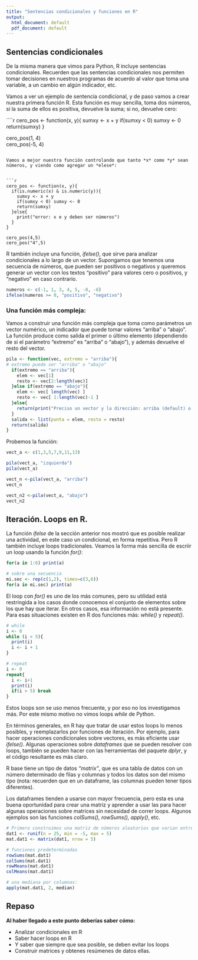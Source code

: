 ```yaml
---
title: "Sentencias condicionales y funciones en R"
output:
  html_document: default
  pdf_document: default
---
```


## Sentencias condicionales

De la misma manera que vimos para Python, R incluye sentencias condicionales. Recuerden que las sentencias condicionales nos permiten tomar decisiones en nuestros programas de acuerdo al valor que toma una variable, a un cambio en algún indicador, etc. 

Vamos a ver un ejemplo de sentencia condicional, y de paso vamos a crear nuestra primera función R. Esta función es muy sencilla, toma dos números, si la suma de ellos es positiva, devuelve la suma; si no, devuelve cero:


````r
cero_pos <- function(x, y){
    sumxy <- x + y
    if(sumxy < 0) sumxy <- 0
    return(sumxy)
}
 
cero_pos(1, 4)   
cero_pos(-5, 4)   
```

Vamos a mejor nuestra función controlando que tanto *x* como *y* sean números, y viendo como agregar un *elese*:


```r
cero_pos <- function(x, y){
  if(is.numeric(x) & is.numeric(y)){
    sumxy <- x + y
    if(sumxy < 0) sumxy <- 0
    return(sumxy)
  }else{
    print("error: x e y deben ser números")
  }
}
  
cero_pos(4,5)
cero_pos("4",5)

```

R también incluye una función, *ifelse()*, que sirve para analizar  condicionales a lo largo de un vector. Supongamos que tenemos una secuencia de números, que pueden ser positivos o negativos y queremos generar un vector con los textos "positivo" para valores cero o positivos, y "negativo" en caso contrario.

```r
numeros <- c(-1, 1, 3, 4, 5, -8, -6)
ifelse(numeros >= 0, "positivo", "negativo")
```

### Una función más compleja:

Vamos a construir una función más compleja que toma como parámetros un vector numérico, un indicador que puede tomar valores "arriba" o "abajo". La función produce como salida el primer o último elemento (dependiendo de si el parámetro "extremo" es  "arriba" o "abajo"), y además devuelve el resto del vector.

```r
pila <- function(vec, extremo = "arriba"){
# extremo puede ser "arriba" o "abajo"  
  if(extremo == "arriba"){
    elem <- vec[1]
    resto <- vec[2:length(vec)]
  }else if(extremo == "abajo"){
    elem <- vec[ length(vec) ]
    resto <- vec[ 1:length(vec)-1 ]
  }else{
    return(print("Preciso un vector y la dirección: arriba (default) o abajo"))
  }
  salida <- list(punta = elem, resto = resto)
  return(salida)
}

```

Probemos la función:

```r
vect_a <- c(1,3,5,7,9,11,13)

pila(vect_a, "izquierda")
pila(vect_a)

vect_n <-pila(vect_a, "arriba")
vect_n

vect_n2 <-pila(vect_a, "abajo")
vect_n2

```


## Iteración. Loops en R.

La función *ifelse* de la sección anterior nos mostró que es posible realizar una actividad, en este caso un condicional, en forma repetitiva. Pero R también incluye loops tradicionales. Veamos la forma más sencilla de escriir un loop usando la función *for()*:


```r

for(a in 1:6) print(a) 

# sobre una secuencia
mi.sec <- rep(c(1,2), times=c(3,6))
for(a in mi.sec) print(a) 

```


El loop con *for()* es uno de los más comunes, pero su utilidad está restringida a los casos donde conocemos el conjunto de elementos sobre los que hay que iterar. En otros casos, esa información no está presente. Para esas situaciones existen en R dos funciones más: *while()* y *repeat()*.


```r
# while
i <- 0
while (i < 5){
  print(i)
  i <- i + 1
}

# repeat
i <- 0
repeat{
  i <- i+1
  print(i)
  if(i > 5) break
}

```


Estos loops son se uso menos frecuente, y por eso no los investigamos más. Por este mismo motivo no vimos loops *while* de Python. 

En términos generales, en R hay que tratar de usar estos loops lo menos posibles, y reemplazarlos por  funciones de iteración. Por ejemplo, para hacer operaciones condicionales sobre vectores, es más eficiente usar *ifelse()*. Algunas operaciones sobre *dataframes* que se pueden resolver con loops, también se pueden hacer con las herramientas del paquete *dplyr*, y el código resultante es más claro.

R base tiene un tipo de datos *"matrix"*, que es una tabla de datos con un número determinado de filas y columnas y todos los datos son del mismo tipo (nota: recuerden que en un dataframe, las columnas pueden tener tipos diferentes). 

Los dataframes tienden a usarse con mayor frecuencia, pero esta es una buena oportunidad para crear una matriz y aprender a usar las para hacer algunas operaciones sobre matrices sin necesidad de correr loops. Algunos ejemplos son las funciones _colSums(), rowSums(), apply()_, etc.


```r
# Primero construimos una matriz de números aleatorios que varian entre -5 y 5
dat1 <- runif(n = 25, min = -5, max = 5)
mat.dat1 <- matrix(dat1, nrow = 5)

# funciones predeterminadas
rowSums(mat.dat1)
colSums(mat.dat1)
rowMeans(mat.dat1)
colMeans(mat.dat1)

# una mediana por columnas:
apply(mat.dat1, 2, median)


```

## Repaso 

__Al haber llegado a este punto deberías saber cómo:__

* Analizar condicionales en R
* Saber hacer loops en R
* Y saber que siempre que sea posible, se deben evitar los loops
* Construir matrices y obtenes resúmenes de datos ellas.  

